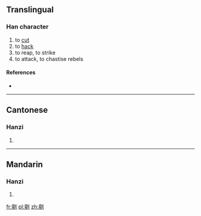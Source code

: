 ==Translingual==

===Han character===
{{Han char|rn=18|rad=刀|as=13|sn=15|four=|canj=卜一中弓 (YMLN)}}

# to [[cut]]
# to [[hack]]
# to reap, to strike
# to attack, to chastise rebels

====References====
* {{Han ref|kx=0144.360|hdz=10359.050|uh=350A|ud=13578}}

----

==Cantonese==

===Hanzi===
{{yue-hanzi|jyut=|y=tan2}}

# {{defn|lang=yue|sort=刀13}}

----

==Mandarin==

===Hanzi===
{{cmn-hanzi|pin=[[dǎn]] ([[dan3]])|wg=tan<sup>3</sup>}}

# {{defn|lang=cmn|sort=刀13}}

[[fr:㔊]]
[[pl:㔊]]
[[zh:㔊]]